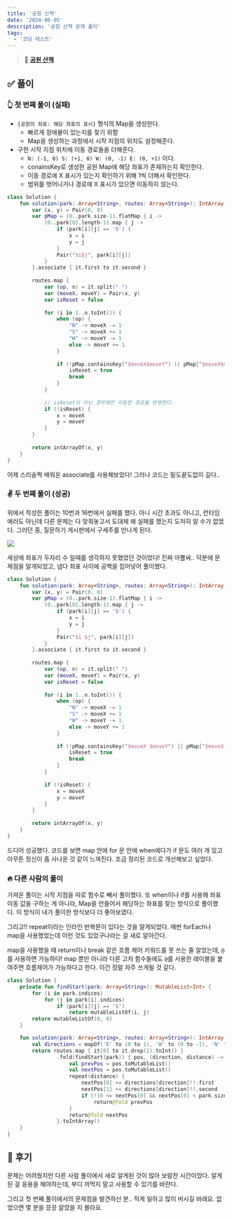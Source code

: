 ```yaml
---
title: '공원 산책'
date: '2024-06-05'
description: '공원 산책 문제 풀이'
tags:
  - '코딩 테스트'
---
```


> 📍 [**공원 산책**](https://school.programmers.co.kr/learn/courses/30/lessons/172928)

## ✅ 풀이

### 👆 첫 번째 풀이 (실패)

- `{공원의 좌표: 해당 좌표의 표시}` 형식의 Map을 생성한다.
  - 빠르게 장애물이 있는지를 찾기 위함 
  - Map을 생성하는 과정에서 시작 지점의 위치도 설정해준다. 
- 구한 시작 지점 위치에 이동 경로들을 더해준다. 
  - `N: (-1, 0) S: (+1, 0) W: (0, -1) E: (0, +1)` 이다.
  - conainsKey로 생성한 공원 Map에 해당 좌표가 존재하는지 확인한다.
  - 이동 경로에 X 표시가 있는지 확인하기 위해 1씩 더해서 확인한다.
  - 범위를 벗어나거나 경로에 X 표시가 있으면 이동하지 않는다.

```kotlin
class Solution {
    fun solution(park: Array<String>, routes: Array<String>): IntArray {
        var (x, y) = Pair(0, 0)
        var pMap = (0..park.size-1).flatMap { i ->
            (0..park[0].length-1).map { j ->
                if (park[i][j] == 'S') {
                    x = i
                    y = j
                }
                Pair("$i$j", park[i][j])
            }
        }.associate { it.first to it.second }
        
        routes.map {
            var (op, n) = it.split(" ")
            var (moveX, moveY) = Pair(x, y)
            var isReset = false
            
            for (i in 1..n.toInt()) {
                when (op) {
                    "N" -> moveX -= 1
                    "S" -> moveX += 1
                    "W" -> moveY -= 1
                    else -> moveY += 1
                }
                
                if (!pMap.containsKey("$moveX$moveY") || pMap["$moveX$moveY"] == 'X') {
                    isReset = true
                    break
                }
            }
            
            // isReset이 아닌 경우에만 이동한 경로를 반영한다. 
            if (!isReset) {
                x = moveX
                y = moveY
            }
        }
        
        return intArrayOf(x, y)
    }
}
```

어제 스리슬쩍 배워온 associate를 사용해보았다! 그러나 코드는 밑도끝도없이 길다..

### ✌️ 두 번째 풀이 (성공)

위에서 작성한 풀이는 10번과 16번에서 실패를 했다. 아니 시간 초과도 아니고, 런타임 에러도 아닌데 다른 문제는 다 맞춰놓고서 도대체 왜 실패를 했는지 도저히 알 수가 없었다. 그러던 중, 질문하기 게시판에서 구세주를 만나게 된다. 

![](/posts/android/programmers/172928.png)

세상에 좌표가 두자리 수 일때를 생각하지 못했었던 것이었다! 진짜 아뿔싸.. 덕분에 문제점을 알게되었고, 냅다 좌표 사이에 공백을 집어넣어 풀이했다.

```kotlin
class Solution {
    fun solution(park: Array<String>, routes: Array<String>): IntArray {
        var (x, y) = Pair(0, 0)
        var pMap = (0..park.size-1).flatMap { i ->
            (0..park[0].length-1).map { j ->
                if (park[i][j] == 'S') {
                    x = i
                    y = j
                }
                Pair("$i $j", park[i][j])
            }
        }.associate { it.first to it.second }
        
        routes.map {
            var (op, n) = it.split(" ")
            var (moveX, moveY) = Pair(x, y)
            var isReset = false
            
            for (i in 1..n.toInt()) {
                when (op) {
                    "N" -> moveX -= 1
                    "S" -> moveX += 1
                    "W" -> moveY -= 1
                    else -> moveY += 1
                }
                
                if (!pMap.containsKey("$moveX $moveY") || pMap["$moveX $moveY"] == 'X') {
                    isReset = true
                    break
                }
            }
            
            if (!isReset) {
                x = moveX
                y = moveY
            }
        }
        
        return intArrayOf(x, y)
    }
}
```

드디어 성공했다. 코드를 보면 map 안에 for 문 안에 when에다가 if 문도 여러 개 있고 아무튼 정신이 좀 사나운 것 같이 느껴진다. 조금 정리된 코드로 개선해보고 싶었다. 

### 🔥 다른 사람의 풀이

가져온 풀이는 시작 지점을 따로 함수로 빼서 풀이했다. 또 when이나 if를 사용해 좌표 이동 값을 구하는 게 아니라, Map을 만들어서 해당하는 좌표를 찾는 방식으로 풀이했다. 이 방식이 내가 풀이한 방식보다 더 좋아보였다. 

그리고!! repeat이라는 인라인 반복문이 있다는 것을 알게되었다. 매번 forEach나 map을 사용했었는데 이런 것도 있었구나라는 걸 새로 알아간다.

map을 사용했을 때 return이나 break 같은 흐름 제어 키워드를 못 쓰는 줄 알았는데, `@`를 사용하면 가능하다! map 뿐만 아니라 다른 고차 함수들에도 `@`를 사용한 레이블을 붙여주면 흐름제어가 가능하다고 한다. 이건 정말 자주 쓰게될 것 같다. 

```kotlin
class Solution {
    private fun findStart(park: Array<String>): MutableList<Int> {
        for (i in park.indices)
            for (j in park[i].indices)
                if (park[i][j] == 'S')
                    return mutableListOf(i, j)
        return mutableListOf(0, 0)
    }

    fun solution(park: Array<String>, routes: Array<String>): IntArray {
        val directions = mapOf('E' to (0 to 1), 'W' to (0 to -1), 'N' to (-1 to 0), 'S' to (1 to 0))
        return routes.map { it[0] to it.drop(2).toInt() }
                .fold(findStart(park)) { pos, (direction, distance) ->
                    val prevPos = pos.toMutableList()
                    val nextPos = pos.toMutableList()
                    repeat(distance) {
                        nextPos[0] += directions[direction]!!.first
                        nextPos[1] += directions[direction]!!.second
                        if (!(0 <= nextPos[0] && nextPos[0] < park.size && 0 <= nextPos[1] && nextPos[1] < park[0].length && park[nextPos[0]][nextPos[1]] != 'X')) 
                            return@fold prevPos
                    }
                    return@fold nextPos
                }.toIntArray()
    }
}
```

## 💭 후기

문제는 어려웠지만 다른 사람 풀이에서 새로 알게된 것이 많아 보람찬 시간이었다. 알게된 걸 응용을 해야하는데, 부디 까먹지 말고 사용할 수 있기를 바란다. 

그리고 첫 번째 풀이에서의 문제점을 발견하신 분.. 적게 일하고 많이 버시길 바래요. 없었으면 몇 분을 끙끙 앓았을 지 몰라요. 
